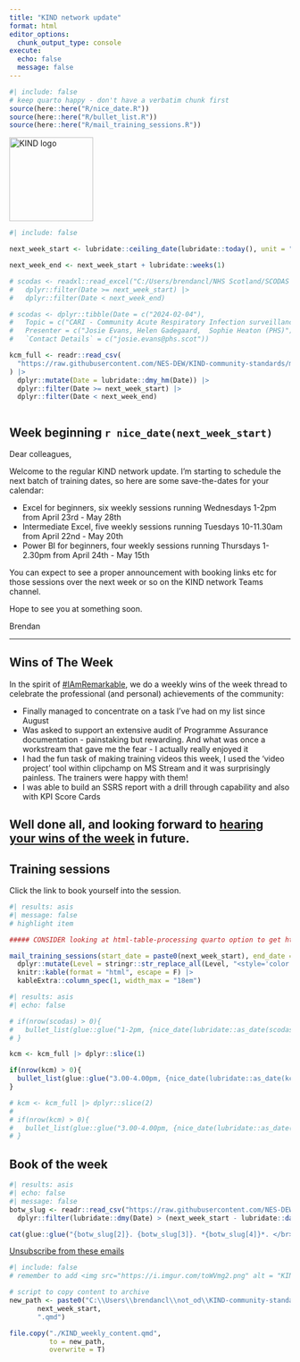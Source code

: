 ---
title: "KIND network update"
format: html
editor_options: 
  chunk_output_type: console
execute:
  echo: false
  message: false
---

```{r}
#| include: false
# keep quarto happy - don't have a verbatim chunk first
source(here::here("R/nice_date.R"))
source(here::here("R/bullet_list.R"))
source(here::here("R/mail_training_sessions.R"))

```

```{=html}
<img src="https://i.imgur.com/iJIRbhV.png" alt = "KIND logo" height="150">
```

```{r}
#| include: false

next_week_start <- lubridate::ceiling_date(lubridate::today(), unit = "week", week_start = 1)

next_week_end <- next_week_start + lubridate::weeks(1)

# scodas <- readxl::read_excel("C:/Users/brendancl/NHS Scotland/SCODAS - SCODAS oversight group - SCODAS oversight group/Schedule/SCODAS Schedule and Future Topics.xlsx") |>
#   dplyr::filter(Date >= next_week_start) |>
#   dplyr::filter(Date < next_week_end)

# scodas <- dplyr::tibble(Date = c("2024-02-04"),
#   Topic = c("CARI - Community Acute Respiratory Infection surveillance"),
#   Presenter = c("Josie Evans, Helen Gadegaard,  Sophie Heaton (PHS)"),
#   `Contact Details` = c("josie.evans@phs.scot"))

kcm_full <- readr::read_csv(
  "https://raw.githubusercontent.com/NES-DEW/KIND-community-standards/main/data/KIND_community_meetups.csv"
) |>
  dplyr::mutate(Date = lubridate::dmy_hm(Date)) |>
  dplyr::filter(Date >= next_week_start) |>
  dplyr::filter(Date < next_week_end)



```

## Week beginning `r nice_date(next_week_start)`

Dear colleagues, 

Welcome to the regular KIND network update. I'm starting to schedule the next batch of training dates, so here are some save-the-dates for your calendar:

+ Excel for beginners, six weekly sessions running Wednesdays 1-2pm from April 23rd - May 28th
+ Intermediate Excel, five weekly sessions running Tuesdays 10-11.30am from April 22nd - May 20th
+ Power BI for beginners, four weekly sessions running Thursdays 1-2.30pm from April 24th - May 15th

You can expect to see a proper announcement with booking links etc for those sessions over the next week or so on the KIND network Teams channel.

Hope to see you at something soon.

Brendan

---

## Wins of The Week
In the spirit of [#IAmRemarkable](https://www.rmrkblty.org/iamremarkable), we do a weekly wins of the week thread to celebrate the professional (and personal) achievements of the community:

+ Finally managed to concentrate on a task I've had on my list since August
+ Was asked to support an extensive audit of Programme Assurance documentation - painstaking but rewarding.  And what was once a workstream that gave me the fear - I actually really enjoyed it
+ I had the fun task of making training videos this week, I used the 'video project' tool within clipchamp on MS Stream and it was surprisingly painless. The trainers were happy with them!
+ I was able to build an SSRS report with a drill through capability and also with KPI Score Cards

Well done all, and looking forward to [hearing your wins of the week](https://forms.office.com/e/8DgpNP6rcK) in future.
---

## Training sessions

Click the link to book yourself into the session.

```{r}
#| results: asis
#| message: false
# highlight item

##### CONSIDER looking at html-table-processing quarto option to get html tables to behave

mail_training_sessions(start_date = paste0(next_week_start), end_date =   paste0(next_week_end)) |>
  dplyr::mutate(Level = stringr::str_replace_all(Level, "<style='color:red'>", "")) |>
  knitr::kable(format = "html", escape = F) |>
  kableExtra::column_spec(1, width_max = "18em")

```

<!-- ## Events -->

<!-- A pair of community meetup sessions for your enjoyment this week. Please click the links to register for the sessions. -->

```{r}
#| results: asis
#| echo: false

# if(nrow(scodas) > 0){
#   bullet_list(glue::glue("1-2pm, {nice_date(lubridate::as_date(scodas$Date))}. The Scottish Community of Data Analysts is a community of practice for those working with data in territorial NHS Boards. Next week, the presenter will be [{scodas$Presenter} - {scodas$Topic}](https://teams.microsoft.com/l/meetup-join/19%3a109a603c446743308bff6588820372a9%40thread.tacv2/1671457631308?context=%7b%22Tid%22%3a%2210efe0bd-a030-4bca-809c-b5e6745e499a%22%2c%22Oid%22%3a%2284150c3d-baed-4515-8eee-8f13ed0d9650%22%7d)."))
# }

kcm <- kcm_full |> dplyr::slice(1)

if(nrow(kcm) > 0){
  bullet_list(glue::glue("3.00-4.00pm, {nice_date(lubridate::as_date(kcm$Date))}. The KIND community meetup is our regular social learning event. Next week, the presenter will be {kcm$Speaker}, talking about their introduction to non-relational databases: [{kcm$Title}]({kcm$Link})."))
}

# kcm <- kcm_full |> dplyr::slice(2)
# 
# if(nrow(kcm) > 0){
#   bullet_list(glue::glue("3.00-4.00pm, {nice_date(lubridate::as_date(kcm$Date))}. The KIND community meetup is our regular social learning event. Next week, the presenter will be {kcm$Speaker}, talking about an innovative finance project: [{kcm$Title}]({kcm$Link})."))
# }

```

<!-- + we're running our R beginner's club next week 3-4pm, Thursday 13th Feb. That's some social time for beginners to review their code, get unstuck, and pick up some tips and tricks. Please follow [this link to join us](https://teams.microsoft.com/l/meetup-join/19%3ab03b2fd777e440eaa255ba67569762b5%40thread.tacv2/1725260923641?context=%7b%22Tid%22%3a%2210efe0bd-a030-4bca-809c-b5e6745e499a%22%2c%22Oid%22%3a%225d92fd7e-56b9-4892-ab77-84ad75c260a0%22%7d). -->

## Book of the week

```{r}
#| results: asis
#| echo: false
#| message: false
botw_slug <- readr::read_csv("https://raw.githubusercontent.com/NES-DEW/KIND-community-standards/main/data/KIND_book_of_the_week.csv") |>
  dplyr::filter(lubridate::dmy(Date) > (next_week_start - lubridate::days(7)))

cat(glue::glue("{botw_slug[2]}. {botw_slug[3]}. *{botw_slug[4]}*. </br> ISBN {botw_slug[5]}, <a href='{botw_slug[6]}'>Worldcat</a>.</br></br> {botw_slug[8]}"))
```

[Unsubscribe from these emails](https://forms.office.com/r/t97cZDiw7y)

```{r}
#| include: false
# remember to add <img src="https://i.imgur.com/toWVmg2.png" alt = "KIND logo">

# script to copy content to archive
new_path <- paste0("C:\\Users\\brendancl\\not_od\\KIND-community-standards\\ml_archive\\KIND_weekly_update_",
       next_week_start,
       ".qmd")

file.copy("./KIND_weekly_content.qmd",
          to = new_path,
          overwrite = T)

```
